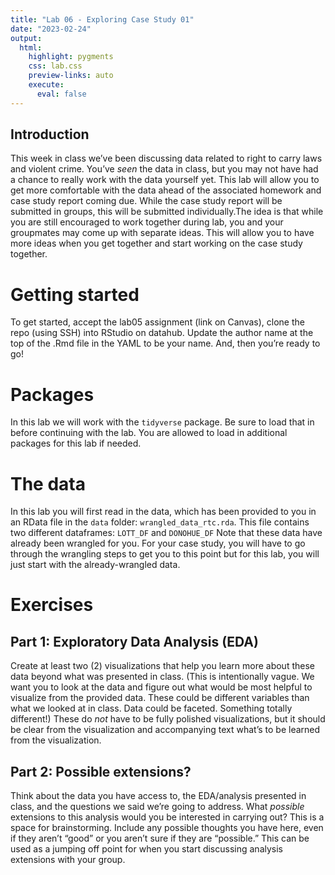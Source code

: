 ```yaml
---
title: "Lab 06 - Exploring Case Study 01"
date: "2023-02-24"
output: 
  html: 
    highlight: pygments
    css: lab.css
    preview-links: auto
    execute:
      eval: false
---
```



## Introduction

This week in class we've been discussing data related to right to carry laws and violent crime. You've *seen* the data in class, but you may not have had a chance to really work with the data yourself yet. This lab will allow you to get more comfortable with the data ahead of the associated homework and case study report coming due. While the case study report will be submitted in groups, this will be submitted individually.The idea is that while you are still encouraged to work together during lab, you and your groupmates may come up with separate ideas. This will allow you to have more ideas when you get together and start working on the case study together.

# Getting started

To get started, accept the lab05 assignment (link on Canvas), clone the repo (using SSH) into RStudio on datahub. Update the author name at the top of the .Rmd file in the YAML to be your name. And, then you're ready to go!

# Packages

In this lab we will work with the `tidyverse` package. Be sure to load that in before continuing with the lab. You are allowed to load in additional packages for this lab if needed.


# The data

In this lab you will first read in the data, which has been provided to you in an RData file in the `data` folder: `wrangled_data_rtc.rda`. This file contains two different dataframes: `LOTT_DF` and `DONOHUE_DF` Note that these data have already been wrangled for you. For your case study, you will have to go through the wrangling steps to get you to this point but for this lab, you will just start with the already-wrangled data.

# Exercises

## Part 1: Exploratory Data Analysis (EDA)

Create at least two (2) visualizations that help you learn more about these data beyond what was presented in class. (This is intentionally vague. We want you to look at the data and figure out what would be most helpful to visualize from the provided data. These could be different variables than what we looked at in class. Data could be faceted. Something totally different!) These do *not* have to be fully polished visualizations, but it should be clear from the visualization and accompanying text what's to be learned from the visualization.

## Part 2: Possible extensions? 

Think about the data you have access to, the EDA/analysis presented in class, and the questions we said we're going to address. What *possible* extensions to this analysis would you be interested in carrying out? This is a space for brainstorming. Include any possible thoughts you have here, even if they aren't "good" or you aren't sure if they are "possible." This can be used as a jumping off point for when you start discussing analysis extensions with your group.